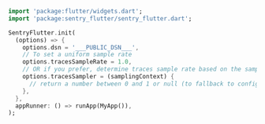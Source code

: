 <SignInNote />

```dart
import 'package:flutter/widgets.dart';
import 'package:sentry_flutter/sentry_flutter.dart';

SentryFlutter.init(
  (options) => {
    options.dsn = '___PUBLIC_DSN___',
    // To set a uniform sample rate
    options.tracesSampleRate = 1.0,
    // OR if you prefer, determine traces sample rate based on the sampling context
    options.tracesSampler = (samplingContext) {
      // return a number between 0 and 1 or null (to fallback to configured value)
    },
  },
  appRunner: () => runApp(MyApp()),
);
```
